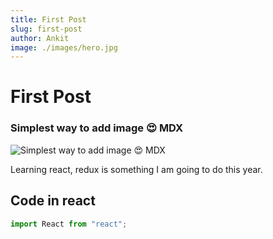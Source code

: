 ```yaml
---
title: First Post
slug: first-post
author: Ankit
image: ./images/hero.jpg
---
```


# First Post

### Simplest way to add image 😍 MDX

![Simplest way to add image 😍 MDX](./images/hero.jpg)

Learning react, redux is something I am going to do this year.

## Code in react

```js
import React from "react";
```
